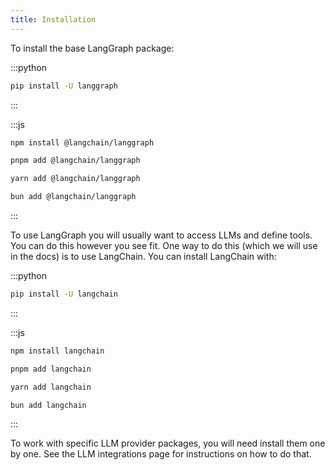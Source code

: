 ```yaml
---
title: Installation
---
```



<AlphaCallout />

To install the base LangGraph package:

:::python
```bash
pip install -U langgraph
```
:::

:::js
<CodeGroup>
```bash npm
npm install @langchain/langgraph
```

```bash pnpm
pnpm add @langchain/langgraph
```

```bash yarn
yarn add @langchain/langgraph
```

```bash bun
bun add @langchain/langgraph
```
</CodeGroup>
:::

To use LangGraph you will usually want to access LLMs and define tools.
You can do this however you see fit.
One way to do this (which we will use in the docs) is to use LangChain.
You can install LangChain with:

:::python
```bash
pip install -U langchain
```
:::

:::js
<CodeGroup>
```bash npm
npm install langchain
```

```bash pnpm
pnpm add langchain
```

```bash yarn
yarn add langchain
```

```bash bun
bun add langchain
```
</CodeGroup>
:::

To work with specific LLM provider packages, you will need install them one by one.
See the LLM integrations page for instructions on how to do that.
